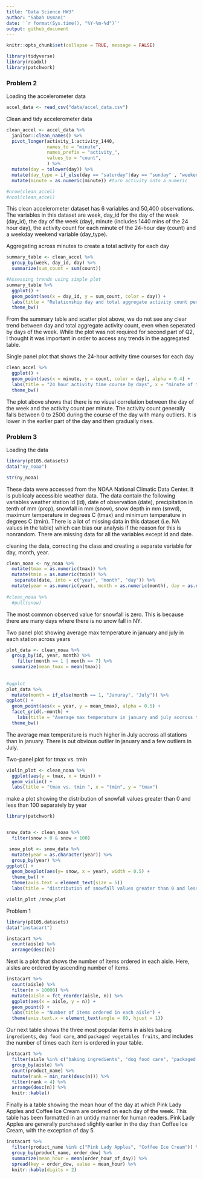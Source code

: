 ```yaml
---
title: "Data Science HW3"
author: "Sabah Usmani"
date: '`r format(Sys.time(), "%Y-%m-%d")`'
output: github_document
---
```



```r
knitr::opts_chunk$set(collapse = TRUE, message = FALSE)
```


```r
library(tidyverse)
library(readxl)
library(patchwork)
```
### Problem 2
Loading the accelerometer data 

```r
accel_data <- read_csv("data/accel_data.csv")

```
Clean and tidy accelerometer data 

```r
clean_accel <- accel_data %>%
  janitor::clean_names() %>%
  pivot_longer(activity_1:activity_1440,
               names_to = "minute",
               names_prefix = "activity_",
               values_to = "count", 
               ) %>%
  mutate(day = tolower(day)) %>%
  mutate(day_type = if_else(day == "saturday"|day == "sunday" , "weekend", "weekday")) %>%
  mutate(minute = as.numeric(minute)) #turn activity into a numeric 

#nrow(clean_accel)
#ncol(clean_accel)

```
This clean accelerometer dataset has 6 variables and 50,400 observations. The variables in this dataset are week, day_id for the day of the week (day_id), the day of the week (day), minute (includes 1440 mins of the 24 hour day), the activity count for each minute of the 24-hour day (count) and a weekday weekend variable (day_type). 

Aggregating across minutes to create a total activity for each day 

```r
summary_table <- clean_accel %>% 
  group_by(week, day_id, day) %>%
  summarize(sum_count = sum(count))

#Assessing trends using simple plot 
summary_table %>%
  ggplot() +
  geom_point(aes(x = day_id, y = sum_count, color = day)) +
  labs(title = "Relationship day and total aggregate activity count per day ", x = "day", y = "activity count")
  theme_bw()

```
From the summary table and scatter plot above, we do not see any clear trend between day and total aggregate activity count, even when seperated by days of the week. While the plot was not required for second part of Q2, I thought it was important in order to access any trends in the aggregated table. 

Single panel plot that shows the 24-hour activity time courses for each day

```r
clean_accel %>%
  ggplot() +
  geom_point(aes(x = minute, y = count, color = day), alpha = 0.4) +
  labs(title = "24 hour activity time course by days", x = "minute of the day", y = "activity count per minute")
  theme_bw()

```
The plot above shows that there is no visual correlation between the day of the week and the activity count per minute. The activity count generally falls between 0 to 2500 during the course of the day with many outliers. It is lower in the earlier part of the day and then gradually rises. 

### Problem 3
Loading the data 

```r
library(p8105.datasets)
data("ny_noaa") 

str(ny_noaa)

```

These data were accessed from the NOAA National Climatic Data Center. It is publicaly accessible weather data. The data contain the following variables weather station id (id), date of observation (date), precipitation in tenth of mm (prcp), snowfall in mm (snow), snow depth in mm (snwd), maximum temperature in degrees C (tmax) and minimum temperature in degrees C (tmin). There is a lot of missing data in this dataset (i.e. NA values in the table) which can bias our analysis  if the reason for this is nonrandom. There are missing data for all the variables except id and date. 

cleaning the data, correcting the class and creating a separate variable for day, month, year.

```r
clean_noaa <- ny_noaa %>% 
  mutate(tmax = as.numeric(tmax)) %>% 
  mutate(tmin = as.numeric(tmin)) %>%
   separate(date, into = c("year", "month", "day")) %>%
  mutate(year = as.numeric(year), month = as.numeric(month), day = as.numeric(day), prcp = as.numeric(prcp), snow = as.numeric(snow), snwd = as.numeric(snwd))
  
#clean_noaa %>%
  #pull(snow) 


```
The most common observed value for snowfall is zero. This is because there are many days where there is no snow fall in NY.

Two panel plot showing average max temperature in january and july in each station across years 

```r
plot_data <- clean_noaa %>%
  group_by(id, year, month) %>%
    filter(month == 1 | month == 7) %>%
  summarize(mean_tmax = mean(tmax))
  
  
#ggplot 
plot_data %>%  
  mutate(month = if_else(month == 1, "Januray", "July")) %>%
ggplot() + 
  geom_point(aes(x = year, y = mean_tmax), alpha = 0.5) +
  facet_grid(.~month) +
    labs(title = "Average max temperature in january and july accross the years", x = "year", y = "Average max temp")
  theme_bw()

```
The average max temperature is much higher in July accross all stations than in january. There is out obvious outlier in january and a few outliers in July. 

Two-panel plot for tmax vs. tmin 

```r

violin_plot <- clean_noaa %>%
  ggplot(aes(y = tmax, x = tmin)) +
  geom_violin() +
  labs(title = "tmax vs. tmin ", x = "tmin", y = "tmax")

```
make a plot showing the distribution of snowfall values greater than 0 and less than 100 separately by year

```r
library(patchwork)


snow_data <- clean_noaa %>%
  filter(snow > 0 & snow < 100) 

 snow_plot <- snow_data %>%
  mutate(year = as.character(year)) %>%
  group_by(year) %>%
ggplot() +
  geom_boxplot(aes(y= snow, x = year), width = 0.5) +
  theme_bw() +
  theme(axis.text = element_text(size = 5))    
  labs(title = "distribution of snowfall values greater than 0 and less than 100  by year")

violin_plot /snow_plot

```

Problem 1 

```r
library(p8105.datasets)
data("instacart")
```


```r
instacart %>% 
  count(aisle) %>% 
  arrange(desc(n))
```

Next is a plot that shows the number of items ordered in each aisle. Here, aisles are ordered by ascending number of items.

```r
instacart %>% 
  count(aisle) %>% 
  filter(n > 10000) %>% 
  mutate(aisle = fct_reorder(aisle, n)) %>% 
  ggplot(aes(x = aisle, y = n)) + 
  geom_point() + 
  labs(title = "Number of items ordered in each aisle") +
  theme(axis.text.x = element_text(angle = 60, hjust = 1))

```

Our next table shows the three most popular items in aisles `baking ingredients`, `dog food care`, and `packaged vegetables fruits`, and includes the number of times each item is ordered in your table.

```r
instacart %>% 
  filter(aisle %in% c("baking ingredients", "dog food care", "packaged vegetables fruits")) %>%
  group_by(aisle) %>% 
  count(product_name) %>% 
  mutate(rank = min_rank(desc(n))) %>% 
  filter(rank < 4) %>% 
  arrange(desc(n)) %>%
  knitr::kable()
```

Finally is a table showing the mean hour of the day at which Pink Lady Apples and Coffee Ice Cream are ordered on each day of the week. This table has been formatted in an untidy manner for human readers. Pink Lady Apples are generally purchased slightly earlier in the day than Coffee Ice Cream, with the exception of day 5.

```r
instacart %>%
  filter(product_name %in% c("Pink Lady Apples", "Coffee Ice Cream")) %>%
  group_by(product_name, order_dow) %>%
  summarize(mean_hour = mean(order_hour_of_day)) %>%
  spread(key = order_dow, value = mean_hour) %>%
  knitr::kable(digits = 2)
```






